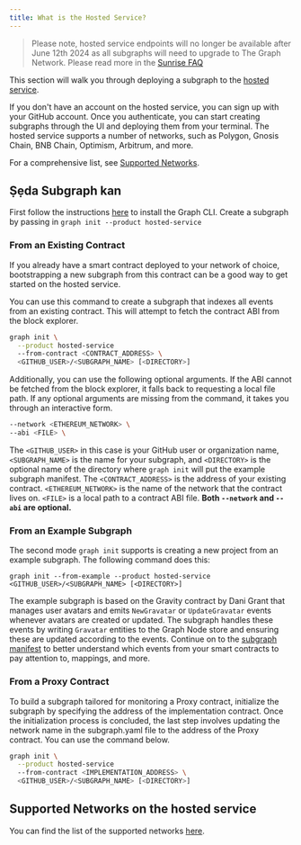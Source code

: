 ```yaml
---
title: What is the Hosted Service?
---
```


> Please note, hosted service endpoints will no longer be available after June 12th 2024 as all subgraphs will need to upgrade to The Graph Network. Please read more in the [Sunrise FAQ](/sunrise)

This section will walk you through deploying a subgraph to the [hosted service](https://thegraph.com/hosted-service/).

If you don't have an account on the hosted service, you can sign up with your GitHub account. Once you authenticate, you can start creating subgraphs through the UI and deploying them from your terminal. The hosted service supports a number of networks, such as Polygon, Gnosis Chain, BNB Chain, Optimism, Arbitrum, and more.

For a comprehensive list, see [Supported Networks](/developing/supported-networks/#hosted-service).

## Ṣẹda Subgraph kan

First follow the instructions [here](/developing/creating-a-subgraph/#install-the-graph-cli) to install the Graph CLI. Create a subgraph by passing in `graph init --product hosted-service`

### From an Existing Contract

If you already have a smart contract deployed to your network of choice, bootstrapping a new subgraph from this contract can be a good way to get started on the hosted service.

You can use this command to create a subgraph that indexes all events from an existing contract. This will attempt to fetch the contract ABI from the block explorer.

```sh
graph init \
  --product hosted-service
  --from-contract <CONTRACT_ADDRESS> \
  <GITHUB_USER>/<SUBGRAPH_NAME> [<DIRECTORY>]
```

Additionally, you can use the following optional arguments. If the ABI cannot be fetched from the block explorer, it falls back to requesting a local file path. If any optional arguments are missing from the command, it takes you through an interactive form.

```sh
--network <ETHEREUM_NETWORK> \
--abi <FILE> \
```

The `<GITHUB_USER>` in this case is your GitHub user or organization name, `<SUBGRAPH_NAME>` is the name for your subgraph, and `<DIRECTORY>` is the optional name of the directory where `graph init` will put the example subgraph manifest. The `<CONTRACT_ADDRESS>` is the address of your existing contract. `<ETHEREUM_NETWORK>` is the name of the network that the contract lives on. `<FILE>` is a local path to a contract ABI file. **Both `--network` and `--abi` are optional.**

### From an Example Subgraph

The second mode `graph init` supports is creating a new project from an example subgraph. The following command does this:

```
graph init --from-example --product hosted-service <GITHUB_USER>/<SUBGRAPH_NAME> [<DIRECTORY>]
```

The example subgraph is based on the Gravity contract by Dani Grant that manages user avatars and emits `NewGravatar` or `UpdateGravatar` events whenever avatars are created or updated. The subgraph handles these events by writing `Gravatar` entities to the Graph Node store and ensuring these are updated according to the events. Continue on to the [subgraph manifest](/developing/creating-a-subgraph#the-subgraph-manifest) to better understand which events from your smart contracts to pay attention to, mappings, and more.

### From a Proxy Contract

To build a subgraph tailored for monitoring a Proxy contract, initialize the subgraph by specifying the address of the implementation contract. Once the initialization process is concluded, the last step involves updating the network name in the subgraph.yaml file to the address of the Proxy contract. You can use the command below.

```sh
graph init \
  --product hosted-service
  --from-contract <IMPLEMENTATION_ADDRESS> \
  <GITHUB_USER>/<SUBGRAPH_NAME> [<DIRECTORY>]
```

## Supported Networks on the hosted service

You can find the list of the supported networks [here](/developing/supported-networks).
